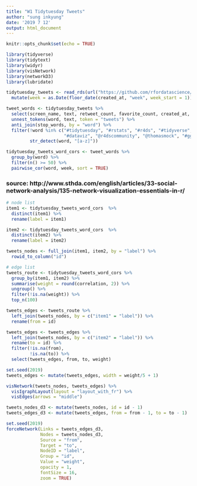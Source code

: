 ```yaml
---
title: "W1 Tidytuesday Tweets"
author: "sung inkyung"
date: '2019 7 12'
output: html_document
---
```


```r
knitr::opts_chunk$set(echo = TRUE)
```

```r
library(tidyverse)
library(tidytext)
library(widyr)
library(visNetwork)
library(networkD3)
library(lubridate)
```

```r
tidytuesday_tweets <- read_rds(url("https://github.com/rfordatascience/tidytuesday/blob/master/data/2019/2019-01-01/tidytuesday_tweets.rds?raw=true")) %>%
  mutate(week = as.Date(floor_date(created_at, "week", week_start = 1)))
```

```r
tweet_words <- tidytuesday_tweets %>%
  select(screen_name, text, retweet_count, favorite_count, created_at, week) %>% 
  unnest_tokens(word, text, token = "tweets") %>% 
  anti_join(stop_words, by = "word") %>% 
  filter(!word %in% c("#tidytuesday", "#rstats", "#r4ds", "#tidyverse", "de", "|", 
                      "#dataviz", "@r4dscommunity", "@thomasmock", "#ggplot2", "im"),
         str_detect(word, "[a-z]"))

tidytuesday_tweets_word_cors <- tweet_words %>% 
  group_by(word) %>% 
  filter(n() >= 50) %>% 
  pairwise_cor(word, week, sort = TRUE)
```

### source: http://www.sthda.com/english/articles/33-social-network-analysis/135-network-visualization-essentials-in-r/
```r
# node list
item1 <- tidytuesday_tweets_word_cors  %>% 
  distinct(item1) %>% 
  rename(label = item1)

item2 <- tidytuesday_tweets_word_cors  %>% 
  distinct(item2) %>% 
  rename(label = item2)

tweets_nodes <- full_join(item1, item2, by = "label") %>%   
  rowid_to_column("id") 
```

```r
# edge list
tweets_route <- tidytuesday_tweets_word_cors %>% 
  group_by(item1, item2) %>% 
  summarise(weight = round(correlation, 2)) %>% 
  ungroup() %>% 
  filter(!is.na(weight)) %>% 
  top_n(100)

tweets_edges <- tweets_route %>% 
  left_join(tweets_nodes, by = c("item1" = "label")) %>% 
  rename(from = id)

tweets_edges <- tweets_edges %>% 
  left_join(tweets_nodes, by = c("item2" = "label")) %>% 
  rename(to = id) %>% 
  filter(!is.na(from),
         !is.na(to)) %>% 
  select(tweets_edges, from, to, weight)
```


```r
set.seed(2019)
tweets_edges <- mutate(tweets_edges, width = weight/5 + 1)

visNetwork(tweets_nodes, tweets_edges) %>% 
  visIgraphLayout(layout = "layout_with_fr") %>% 
  visEdges(arrows = "middle")

tweets_nodes_d3 <- mutate(tweets_nodes, id = id - 1)
tweets_edges_d3 <- mutate(tweets_edges, from = from - 1, to = to - 1)
```


```r
set.seed(2019)
forceNetwork(Links = tweets_edges_d3, 
             Nodes = tweets_nodes_d3, 
             Source = "from", 
             Target = "to", 
             NodeID = "label", 
             Group = "id", 
             Value = "weight", 
             opacity = 1, 
             fontSize = 16, 
             zoom = TRUE)
```